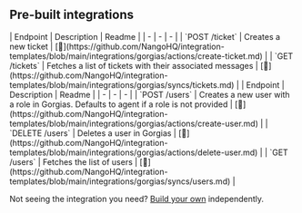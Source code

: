 
## Pre-built integrations

<AccordionGroup>


<Accordion title="Tickets">
| Endpoint | Description | Readme |
| - | - | - |
| `POST /ticket` | Creates a new ticket | [🔗](https://github.com/NangoHQ/integration-templates/blob/main/integrations/gorgias/actions/create-ticket.md) |
| `GET /tickets` | Fetches a list of tickets with their associated messages | [🔗](https://github.com/NangoHQ/integration-templates/blob/main/integrations/gorgias/syncs/tickets.md) |
</Accordion>


<Accordion title="Users">
| Endpoint | Description | Readme |
| - | - | - |
| `POST /users` | Creates a new user with a role in Gorgias. Defaults to agent if a role is not provided | [🔗](https://github.com/NangoHQ/integration-templates/blob/main/integrations/gorgias/actions/create-user.md) |
| `DELETE /users` | Deletes a user in Gorgias | [🔗](https://github.com/NangoHQ/integration-templates/blob/main/integrations/gorgias/actions/delete-user.md) |
| `GET /users` | Fetches the list of users | [🔗](https://github.com/NangoHQ/integration-templates/blob/main/integrations/gorgias/syncs/users.md) |
</Accordion>

</AccordionGroup>

<Tip>Not seeing the integration you need? [Build your own](https://docs.nango.dev/guides/platform/functions) independently.</Tip>
